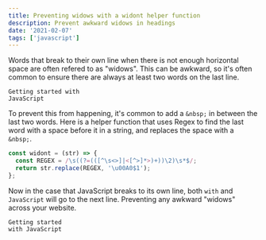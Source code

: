 ```yaml
---
title: Preventing widows with a widont helper function
description: Prevent awkward widows in headings
date: '2021-02-07'
tags: ['javascript']
---
```


Words that break to their own line when there is not enough horizontal space are often refered to as "widows". This can be awkward, so it's often common to ensure there are always at least two words on the last line.

```
Getting started with
JavaScript
```

To prevent this from happening, it's common to add a `&nbsp;` in between the last two words. Here is a helper function that uses Regex to find the last word with a space before it in a string, and replaces the space with a `&nbsp;`.

```js
const widont = (str) => {
  const REGEX = /\s((?=(([^\s<>]|<[^>]*>)+))\2)\s*$/;
  return str.replace(REGEX, '\u00A0$1');
};
```

Now in the case that JavaScript breaks to its own line, both `with` and `JavaScript` will go to the next line. Preventing any awkward "widows" across your website.

```
Getting started
with JavaScript
```
